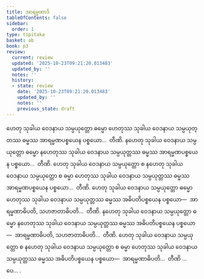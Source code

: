 ```yaml
---
title: အာရမ္မဏာဒိ
tableOfContents: false
sidebar:
  order: 1
type: tipitaka
basket: ab
book: p3
review:
  current: review
  updated: '2025-10-23T09:21:20.013483'
  updated_by: ''
  notes: ''
  history:
  - state: review
    date: '2025-10-23T09:21:20.013483'
    updated_by: ''
    notes: ''
    previous_state: draft
---
```



<ReviewStatus review={frontmatter.review} showDetails={true} />

<HypothesisAnnotation frontmatter={frontmatter} />

<DynamicBreadcrumb />

<Division number="75" book="p3" e="ch" v="39" p="210">

<Paragraph number="125" book="p3">
ဟေတု သုခါယ ဝေဒနာယ သမ္ပယုတ္တော ဓမ္မော ဟေတုဿ သုခါယ ဝေဒနာယ သမ္ပယုတ္တဿ ဓမ္မဿ အာရမ္မဏပစ္စယေန ပစ္စယော…  တီဏိ.
</Paragraph>

<Paragraph number="126" book="p3">
နဟေတု သုခါယ ဝေဒနာယ သမ္ပယုတ္တော ဓမ္မော နဟေတုဿ သုခါယ ဝေဒနာယ သမ္ပယုတ္တဿ ဓမ္မဿ အာရမ္မဏပစ္စယေန ပစ္စယော…  တီဏိ.
</Paragraph>

<Paragraph number="127" book="p3">
ဟေတု သုခါယ ဝေဒနာယ သမ္ပယုတ္တော စ နဟေတု သုခါယ ဝေဒနာယ သမ္ပယုတ္တော စ ဓမ္မာ ဟေတုဿ သုခါယ ဝေဒနာယ သမ္ပယုတ္တဿ ဓမ္မဿ အာရမ္မဏပစ္စယေန ပစ္စယော…  တီဏိ.
</Paragraph>

</Division>
<Division number="76" book="p3" e="ch" v="39" p="210">

<Paragraph number="128" book="p3">
ဟေတု သုခါယ ဝေဒနာယ သမ္ပယုတ္တော ဓမ္မော ဟေတုဿ သုခါယ ဝေဒနာယ သမ္ပယုတ္တဿ ဓမ္မဿ အဓိပတိပစ္စယေန ပစ္စယော—  အာရမ္မဏာဓိပတိ, သဟဇာတာဓိပတိ…  တီဏိ.
</Paragraph>

<Paragraph number="129" book="p3">
နဟေတု သုခါယ ဝေဒနာယ သမ္ပယုတ္တော ဓမ္မော နဟေတုဿ သုခါယ ဝေဒနာယ သမ္ပယုတ္တဿ ဓမ္မဿ အဓိပတိပစ္စယေန ပစ္စယော—  အာရမ္မဏာဓိပတိ, သဟဇာတာဓိပတိ…  တီဏိ.
</Paragraph>

<Paragraph number="130" book="p3">
ဟေတု သုခါယ ဝေဒနာယ သမ္ပယုတ္တော စ နဟေတု သုခါယ ဝေဒနာယ သမ္ပယုတ္တော စ ဓမ္မာ ဟေတုဿ သုခါယ ဝေဒနာယ သမ္ပယုတ္တဿ ဓမ္မဿ အဓိပတိပစ္စယေန ပစ္စယော—  အာရမ္မဏာဓိပတိ…  တီဏိ …ပေ… .
</Paragraph>
</Division>